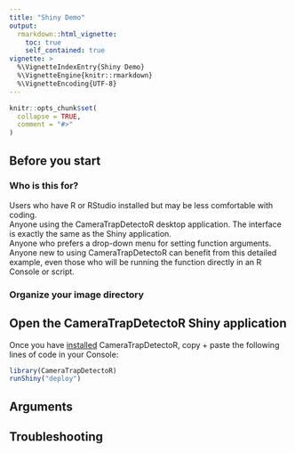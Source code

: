 ```yaml
---
title: "Shiny Demo"
output: 
  rmarkdown::html_vignette:
    toc: true
    self_contained: true
vignette: >
  %\VignetteIndexEntry{Shiny Demo}
  %\VignetteEngine{knitr::rmarkdown}
  %\VignetteEncoding{UTF-8}
---
```


```r
knitr::opts_chunk$set(
  collapse = TRUE,
  comment = "#>"
)
```
## Before you start  
  
### Who is this for?   
Users who have R or RStudio installed but may be less comfortable with coding.  
Anyone using the CameraTrapDetectoR desktop application. The interface is exactly the same as the Shiny application.  
Anyone who prefers a drop-down menu for setting function arguments.  
Anyone new to using CameraTrapDetectoR can benefit from this detailed example, even those who will be running the function directly in an R Console or script.  

### Organize your image directory  
  
  
## Open the CameraTrapDetectoR Shiny application  

Once you have [installed](https://github.com/CameraTrapDetectoR/CameraTrapDetectoR) CameraTrapDetectoR, copy + paste the following lines of code in your Console:  

```r
library(CameraTrapDetectoR)
runShiny("deploy")
```
  
## Arguments   

## Troubleshooting  

